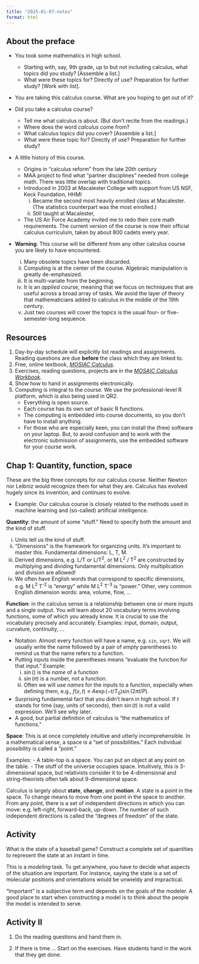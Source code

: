 ```yaml
---
title: "2025-01-07-notes"
format: html
---
```


## About the preface


- You took some mathematics in high school.
    - Starting with, say, 9th grade, up to but not including calculus, what topics did you study? [Assemble a list.]
    - What were these topics for? Directly of use? Preparation for further study? [Work with list].

- You are taking this calculus course. What are you hoping to get out of it?

- Did you take a calculus course?
    - Tell me what calculus is about. (But don't recite from the readings.)
    - Where does the word *calculus* come from?
    - What calculus topics did you cover? [Assemble a list.]
    - What were these topic for? Directly of use? Preparation for further study?
   
  

- A little history of this course.
    - Origins in "calculus reform" from the late 20th century
    - MAA project to find what "partner disciplines" needed from college math. There was little overlap with traditional topics.
    - Introduced in 2003 at Macalester College with support from US NSF, Keck Foundation, HHMI
        i. Became the second most heavily enrolled class at Macalester. (The statistics counterpart was the most enrolled.)
        ii. Still taught at Macalester,
    - The US Air Force Academy invited me to redo their core math requirements. The current version of the course is now their official calculus curriculum, taken by about 800 cadets every year.


- **Warning**: This course will be different from any other calculus course you are likely to have encountered. 
    i. Many obsolete topics have been discarded.
    ii. Computing is at the center of the course. Algebraic manipulation is greatly de-emphasized.
    iii. It is multi-variate from the beginning.
    iv. It is an *applied* course, meaning that we focus on techniques that are useful across a broad array of tasks. We avoid the layer of theory that mathematicians added to calculus in the middle of the 19th century.
    v. Just two courses will cover the topics is the usual four- or five-semester-long sequence.




## Resources

1. Day-by-day schedule will explicitly list readings and assignments. Reading questions are due **before** the class which they are linked to. 
2. Free, online textbook, [*MOSIAC Calculus*](https://www.mosaic-web.org/MOSAIC-Calculus/Textbook/).
3. Exercises, reading questions, projects are in the [*MOSAIC Calculus Workbook*](https://dtkaplan.github.io/MC-Workbook/).
4. Show how to hand in assignments electronically.
5. Computing is integral to the course. We use the professional-level R platform, which is also being used in QR2.
    - Everything is open source.
    - Each course has its own set of basic R functions.
    - The computing is embedded into course documents, so you don't have to install anything.
    - For those who are especially keen, you can install the (free) software on your laptop. But, to avoid confusion and to work with the electronic submission of assignments, use the embedded software for your course work.




## Chap 1: Quantity, function, space

These are the big three concepts for our calculus course. Neither Newton nor Leibniz would recognize them for what they are. Calculus has evolved hugely since its invention, and continues to evolve.


- Example: Our calculus course is closely related to the methods used in machine learning and (so-called) artificial intelligence.

**Quantity**: the amount of some "stuff." Need to specify both the amount and the kind of stuff. 



i. Units tell us the kind of stuff.
ii. "Dimensions" is the framework for organizing units. It's important to master this. Fundamental dimensions: L, T, M. 
iii. Derived dimensions, e.g. L/T or L/T^2^, or M L^2^ / T^2^ are constructed by multiplying and dividing fundamental dimensions. Only multiplication and division are allowed!
iv. We often have English words that correspond to specific dimensions, e.g.
M L^2^ T^-2^ is "energy" while M L^2^ T^-3^ is "power." Other, very common English dimension words: area, volume, flow, ...


**Function**: in the calculus sense is a relationship between one or more inputs and a single output. You will learn about 20 vocabulary terms involving functions, some of which you already know. It is crucial to use the vocabulary precisely and accurately. Examples: input, domain, output, curvature, continuity, ...

- Notation: Almost every function will have a name, e.g. `sin`, `sqrt`. We will usually write the name followed by a pair of *empty* parentheses to remind us that the name refers to a function.
- Putting inputs inside the parentheses means "evaluate the function for that input." Example: 
    i. $\sin()$ is the *name* of a function
    ii. $\sin(\pi)$ is a number, not a function.
    iii. Often we will use *names* for the inputs to a function, especially when defining them, e.g., $f(x, t) \equiv A \exp(-t/T_0) \sin(2\pi t/P)$. 
- Surprising fundamental fact that you didn't learn in high school. If $t$ stands for time (say, units of seconds), then $\sin(t)$ is not a valid expression. We'll see why later.
- A good, but partial definition of calculus is "the mathematics of functions."

**Space**: This is at once completely intuitive and utterly incomprehensible. In a mathematical sense, a space is a "set of possibilities." Each individual possibility is called a "point."

Examples: 
- A table-top is a space. You can put an object at any point on the table.
- The stuff of the universe occupies space. Intuitively, this is 3-dimensional space, but relativists consider it to be 4-dimensional and string-theorists often talk about 9-dimensional space.

Calculus is largely about **state**, **change**, and **motion**. A state is a point in the space. To change means to move from one point in the space to another. From any point, there is a set of independent directions in which you can move: e.g. left-right, forward-back, up-down. The number of such independent directions is called the "degrees of freedom" of the state.

   
   


## Activity

What is the state of a baseball game? Construct a complete set of quantities to represent the state at an instant in time. 

This is a *modeling* task. To get anywhere, you have to decide what aspects of the situation are important. For instance, saying the state is a set of molecular positions and orientations would be unwieldy and impractical. 

"Important" is a subjective term and depends on the goals of the modeler. A good place to start when constructing a model is to think about the people the model is intended to serve.

## Activity II

1. Do the reading questions and hand them in.

2. If there is time ... Start on the exercises. Have students hand in the work that they get done.






